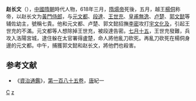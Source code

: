 '''赵长文'''（{{bd|？||618年|8月11日|catIdx=Z}}），[[中國|中國]][[隋朝|隋朝]]時代人物，618年三月，[[隋煬帝|隋煬帝]]死後，五月，越王[[楊侗|楊侗]]称帝，以赵长文为[[黃門侍郎|黃門侍郎]]，与[[元文都|元文都]]、[[段達|段達]]、[[王世充|王世充]]、[[皇甫無逸|皇甫無逸]]、[[卢楚|卢楚]]、[[郭文懿|郭文懿]]等辅佐幼主，號稱七貴。他和元文都、卢楚、郭文懿招撫[[李密_(隋)|李密]]攻打[[宇文化及|宇文化及]]，引起王世充的不滿。元文都等人想除掉王世充，被段達告密。[[七月十五|七月十五]]，王世充發難，兵攻入洛陽宮城，逮住躲在太官署得盧楚，命人將他亂刀砍死。再亂刀砍死在楊侗身邊的元文都。中午，捕獲郭文懿和赵长文，將他們也殺害。

==参考文献==
*《[[資治通鑑|資治通鑑]]》，[[s:資治通鑑/卷185|第一百八十五卷]]，[[唐|唐]]紀一

[[Category:赵姓|C]] 
[[Category:隋朝政治人物|z]]